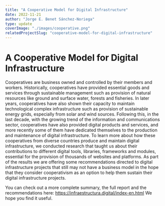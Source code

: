 ```yaml
---
title: "A Cooperative Model for Digital Infrastructure"
date: 2022-11-21
author: "Jorge E. Benet Sánchez-Noriega"
type: update
coverImage: "./images/cooperative.png"
relatedProjectSlug: "cooperative-model-for-digital-infrastructure"
---
```


# A Cooperative Model for Digital Infrastructure

Cooperatives are business owned and controlled by their members and workers.  Historically, cooperatives have provided essential goods and services through  sustainable management such as provision of natural resources like ground and surface  water, forests and fisheries. In later years, cooperatives have also shown their capacity to maintain technological complex infrastructure such as provision of sustainable energy  grids, especially from solar and wind sources. Following this, in the last decade, with the  growing trend of the information and communications sector, cooperatives have also  provided digital products and services, and more recently some of them have dedicated  themselves to the production and maintenance of digital infrastructure. To learn more  about how these cooperatives from diverse countries produce and maintain digital  infrastructure, we conducted research that taught us about their contributions to  different digital tools, libraries, frameworks and modules, essential for the provision of  thousands of websites and platforms. As part of the results we are offering some  recommendations directed to digital infrastructure projects that still may not have a  business model in the hope that they consider cooperativism as an option to help them  sustain their digital infrastructure projects.

You can check out a more complete summary, the full report and the recommendations  here: https://infraestructura.digital/index-en.html We hope you find it useful.